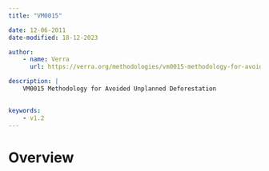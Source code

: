 ```yaml
---
title: "VM0015"

date: 12-06-2011
date-modified: 18-12-2023

author:
    - name: Verra
      url: https://verra.org/methodologies/vm0015-methodology-for-avoided-unplanned-deforestation-v1-2/

description: |
    VM0015 Methodology for Avoided Unplanned Deforestation

    
keywords:
    - v1.2
---
```


# Overview